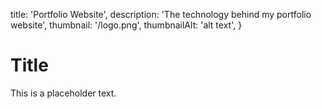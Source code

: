   title: 'Portfolio Website',
  description: 'The technology behind my portfolio website',
  thumbnail: '/logo.png',
  thumbnailAlt: 'alt text',
}

# Title

This is a placeholder text.
